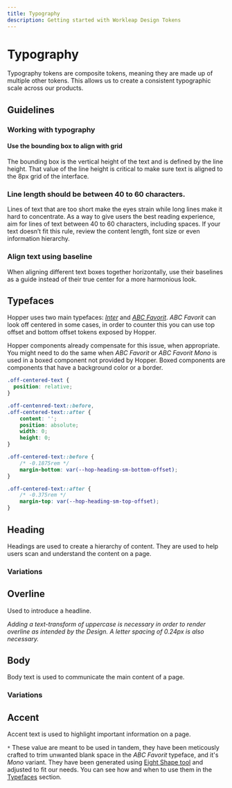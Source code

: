 ```yaml
---
title: Typography
description: Getting started with Workleap Design Tokens
---
```



# Typography

Typography tokens are composite tokens, meaning they are made up of multiple other tokens. This allows us to create a consistent typographic scale across our products.

## Guidelines

### Working with typography

#### Use the bounding box to align with grid

The bounding box is the vertical height of the text and is defined by the line height. That value of the line height is critical to make sure text is aligned to the 8px grid of the interface.

### Line length should be between 40 to 60 characters.

Lines of text that are too short make the eyes strain while long lines make it hard to concentrate. As a way to give users the best reading experience, aim for lines of text between 40 to 60 characters, including spaces. If your text doesn’t fit this rule, review the content length, font size or even information hierarchy.

### Align text using baseline

When aligning different text boxes together horizontally, use their baselines as a guide instead of their true center for a more harmonious look.

## Typefaces

Hopper uses two main typefaces: *[Inter](https://rsms.me/inter/)* and *[ABC Favorit](https://abcdinamo.com/typefaces/favorit)*. *ABC Favorit* can look off centered in some cases, in order to counter this you can use top offset and bottom offset tokens exposed by Hopper.

Hopper components already compensate for this issue, when appropriate. You might need to do the same when *ABC Favorit* or *ABC Favorit Mono* is used in a boxed component not provided by Hopper. Boxed components are components that have a background color or a border.

```css title="off-centered-text.css"
.off-centered-text {
  position: relative;
}

.off-centenred-text::before,
.off-centered-text::after {
    content: '';
    position: absolute;
    width: 0;
    height: 0;
}

.off-centered-text::before {
    /* -0.1875rem */
    margin-bottom: var(--hop-heading-sm-bottom-offset);
}

.off-centered-text::after {
    /* -0.375rem */
    margin-top: var(--hop-heading-sm-top-offset);
}
```

## Heading

Headings are used to create a hierarchy of content. They are used to help users scan and understand the content on a page.

<TypographyTable type="heading" data={tokens.semantic} />

### Variations

<TypographyVariantTable type="heading" data={tokens.semantic} />

## Overline

Used to introduce a headline.

_Adding a text-transform of uppercase is necessary in order to render overline as intended by the Design. A letter spacing of 0.24px is also necessary._

<TypographyTable type="overline" data={tokens.semantic} />

## Body

Body text is used to communicate the main content of a page.

<TypographyTable type="body" data={tokens.semantic} />

### Variations

<TypographyVariantTable type="body" data={tokens.semantic} />

## Accent

Accent text is used to highlight important information on a page.

<TypographyTable type="accent" data={tokens.semantic} />

`*` These value are meant to be used in tandem, they have been meticously crafted to trim unwanted blank space in the *ABC Favorit* typeface, and it's *Mono* variant. They have been generated using [Eight Shape tool](https://text-crop.eightshapes.com/) and adjusted to fit our needs. You can see how and when to use them in the [Typefaces](#typefaces) section.
